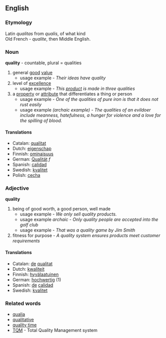 ==English==
===Etymology===
Latin ''qualitas'' from ''qualis'', of what kind<br>
Old French - ''qualite'', then Middle English.

===Noun===
'''quality''' - countable, plural = qualities

#general [[good]] [[value]]
#*usage example - ''Their ideas have quality''
#level of [[excellence]]
#*usage example - ''This [[product]] is made in three qualities''
#a [[property]] or [[attribute]] that differentiates a thing or person
#*usage example - ''One of the qualities of pure iron is that it does not rust easily''
#*usage example ''(archaic example) - The qualities of an evildoer include meanness, hatefulness, a hunger for violence and a love for the spilling of blood.''

====Translations====
*Catalan: [[qualitat]]
*Dutch: [[eigenschap]]
*Finnish: [[ominaisuus]]
*German: [[Qualität]] ''f''
*Spanish: [[calidad]]
*Swedish: [[kvalitet]]
*Polish: [[cecha]]

===Adjective===
'''quality'''
#being of good worth, a good person, well made
#*usage example - ''We only sell quality products.''
#*usage example ''archaic - Only quality people are accepted into the golf club''
#*usage example - ''That was a quality game by Jim Smith''
#fitness for purpose - ''A quality system ensures products meet customer requirements''

====Translations====
*Catalan: [[de]] [[qualitat]]
*Dutch: [[kwaliteit]]
*Finnish: [[hyvälaatuinen]]
*German: [[hochwertig]] (1)
*Spanish: [[de]] [[calidad]]
*Swedish: [[kvalitet]]

=== Related words ===
*[[qualia]]
*[[qualitative]]
*[[quality time]]
*[[TQM]] - Total Quality Management system
